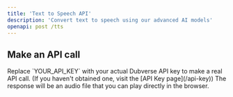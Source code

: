 ```yaml
---
title: 'Text to Speech API'
description: 'Convert text to speech using our advanced AI models'
openapi: post /tts
---
```


## Make an API call

<Note>
  Replace `YOUR_API_KEY` with your actual Dubverse API key to make a real API call. (If you haven't obtained one, visit the [API Key page](/api-key)) The response will be an audio file that you can play directly in the browser.
</Note>